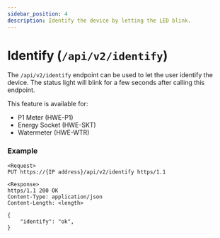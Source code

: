 ```yaml
---
sidebar_position: 4
description: Identify the device by letting the LED blink.
---
```


# Identify (`/api/v2/identify`)

The `/api/v2/identify` endpoint can be used to let the user identify the device. The status light will blink for a few seconds after calling this endpoint.

This feature is available for:

-   P1 Meter (HWE-P1)
-   Energy Socket (HWE-SKT)
-   Watermeter (HWE-WTR)

### Example

```
<Request>
PUT https://{IP address}/api/v2/identify https/1.1

<Response>
https/1.1 200 OK
Content-Type: application/json
Content-Length: <length>

{
    "identify": "ok",
}
```
